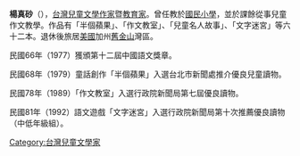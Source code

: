 {{BLP unsourced|time=2020-09-12T23:57:49+00:00}}
{{notability unreferenced|time=2020-07-30}}
'''楊真砂'''（{{bd|1944年|||}}），[[台灣|台灣]][[兒童文學|兒童文學]][[作家|作家]]暨[[教育家|教育家]]。曾任教於[[國民小學|國民小學]]，並於課餘從事兒童作文教學。作品有「半個蘋果」、「作文教室」、「兒童名人故事」、「文字迷宮」等六十二本。退休後旅居[[美國|美國]]加州[[舊金山|舊金山]]灣區。

民國66年（1977）獲頒第十二屆中國語文獎章。

民國68年（1979）童話創作「半個蘋果」入選台北市新聞處推介優良兒童讀物。

民國78年（1989）「作文教室」入選行政院新聞局第七屆優良讀物。

民國81年（1992）語文遊戲「文字迷宮」入選行政院新聞局第十次推薦優良讀物（中低年級組）。

{{TW-writer-stub}}

[[Category:台灣兒童文學家|Category:台灣兒童文學家]]